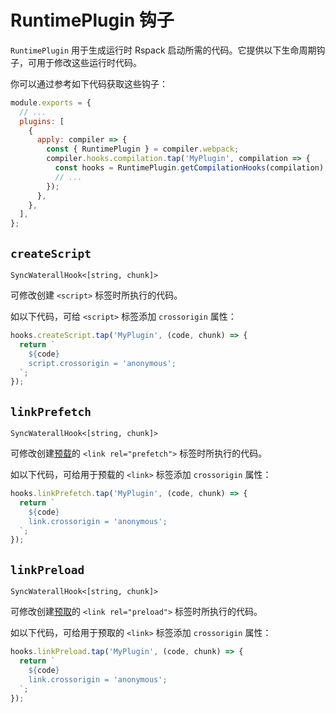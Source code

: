 
# RuntimePlugin 钩子

`RuntimePlugin` 用于生成运行时 Rspack 启动所需的代码。它提供以下生命周期钩子，可用于修改这些运行时代码。

你可以通过参考如下代码获取这些钩子：

```js
module.exports = {
  // ...
  plugins: [
    {
      apply: compiler => {
        const { RuntimePlugin } = compiler.webpack;
        compiler.hooks.compilation.tap('MyPlugin', compilation => {
          const hooks = RuntimePlugin.getCompilationHooks(compilation);
          // ...
        });
      },
    },
  ],
};
```

## `createScript`

`SyncWaterallHook<[string, chunk]>`

可修改创建 `<script>` 标签时所执行的代码。

如以下代码，可给 `<script>` 标签添加 `crossorigin` 属性：

```js
hooks.createScript.tap('MyPlugin', (code, chunk) => {
  return `
    ${code}
    script.crossorigin = 'anonymous';
  `;
});
```

<Collapse>
  <CollapsePanel
    className="collapse-code-panel"
    header="CreateScript.ts"
    key="CreateScript"
  >
    <ChunkType />
  </CollapsePanel>
</Collapse>

## `linkPrefetch`

`SyncWaterallHook<[string, chunk]>`

可修改创建[预载](/guide/optimization/code-splitting#prefetchingpreloading-modules)的 `<link rel="prefetch">` 标签时所执行的代码。

如以下代码，可给用于预载的 `<link>` 标签添加 `crossorigin` 属性：

```js
hooks.linkPrefetch.tap('MyPlugin', (code, chunk) => {
  return `
    ${code}
    link.crossorigin = 'anonymous';
  `;
});
```

<Collapse>
  <CollapsePanel
    className="collapse-code-panel"
    header="CreateScript.ts"
    key="CreateScript"
  >
    <ChunkType />
  </CollapsePanel>
</Collapse>

## `linkPreload`

`SyncWaterallHook<[string, chunk]>`

可修改创建[预取](/guide/optimization/code-splitting#prefetchingpreloading-modules)的 `<link rel="preload">` 标签时所执行的代码。

如以下代码，可给用于预取的 `<link>` 标签添加 `crossorigin` 属性：

```js
hooks.linkPreload.tap('MyPlugin', (code, chunk) => {
  return `
    ${code}
    link.crossorigin = 'anonymous';
  `;
});
```

<Collapse>
  <CollapsePanel
    className="collapse-code-panel"
    header="CreateScript.ts"
    key="CreateScript"
  >
    <ChunkType />
  </CollapsePanel>
</Collapse>
